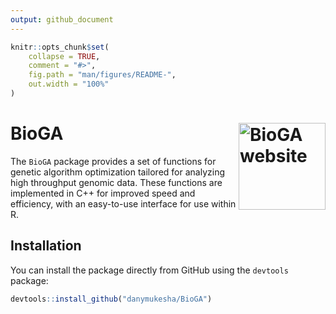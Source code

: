 ---
output: github_document
---

<!-- README.md is generated from README.Rmd. Please edit that file -->

```{r, include = FALSE}
knitr::opts_chunk$set(
    collapse = TRUE,
    comment = "#>",
    fig.path = "man/figures/README-",
    out.width = "100%"
)
```

# BioGA <a href="https://danymukesha.github.io/BioGA/"><img src="man/figures/logo.png"
align="right" height="139" alt="BioGA website" /></a>

The `BioGA` package provides a set of functions for genetic algorithm 
optimization tailored for analyzing high throughput genomic data. 
These functions are implemented in C++ for improved speed and efficiency, 
with an easy-to-use interface for use within R.

## Installation

You can install the package directly from GitHub using the `devtools` package:

```{r}
devtools::install_github("danymukesha/BioGA")
```

